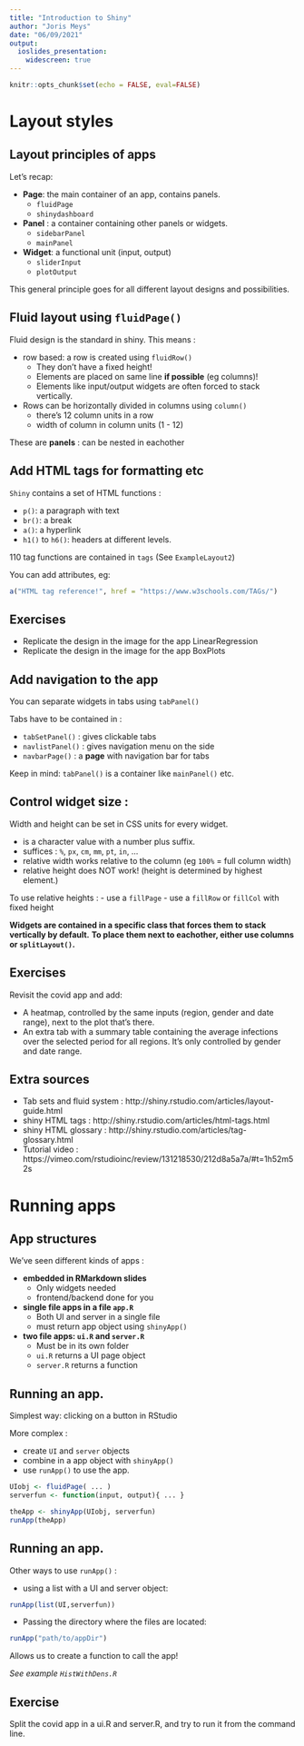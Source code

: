 ```yaml
---
title: "Introduction to Shiny"
author: "Joris Meys"
date: "06/09/2021"
output: 
  ioslides_presentation:
    widescreen: true
---
```


```r
knitr::opts_chunk$set(echo = FALSE, eval=FALSE)
```

# Layout styles

## Layout principles of apps

Let's recap:

 - **Page**: the main container of an app, contains panels.
     * `fluidPage`
     * `shinydashboard`
 - **Panel** : a container containing other panels or widgets.
     * `sidebarPanel`
     * `mainPanel`
 - **Widget**: a functional unit (input, output)
     * `sliderInput`
     * `plotOutput`

This general principle goes for all different layout designs and possibilities.

## Fluid layout using `fluidPage()`

Fluid design is the standard in shiny. This means :

 - row based: a row is created using `fluidRow()`
     * They don't have a fixed height!
     * Elements are placed on same line **if possible** (eg columns)!
     * Elements like input/output widgets are often forced to stack vertically.
 - Rows can be horizontally divided in columns using `column()`
     * there's 12 column units in a row
     * width of column in column units (1 - 12)

These are **panels** : can be nested in eachother

## Add HTML tags for formatting etc

`Shiny` contains a set of HTML functions :

 - `p()`: a paragraph with text
 - `br()`: a break
 - `a()`: a hyperlink
 - `h1()` to `h6()`: headers at different levels.
 
110 tag functions are contained in `tags` (See `ExampleLayout2`)
 
You can add attributes, eg:

```r
a("HTML tag reference!", href = "https://www.w3schools.com/TAGs/")
```

## Exercises

 - Replicate the design in the image for the app LinearRegression
 - Replicate the design in the image for the app BoxPlots
 

## Add navigation to the app

You can separate widgets in tabs using `tabPanel()`

Tabs have to be contained in :

 - `tabSetPanel()` : gives clickable tabs
 - `navlistPanel()` : gives navigation menu on the side
 - `navbarPage()` : a **page** with navigation bar for tabs
 
Keep in mind: `tabPanel()` is a container like `mainPanel()` etc.

## Control widget size :

Width and height can be set in CSS units for every widget.

 - is a character value with a number plus suffix.
 - suffices : `%`, `px`, `cm`, `mm`, `pt`, `in`, ...
 - relative width works relative to the column (eg `100%` = full column width)
 - relative height does NOT work! (height is determined by highest element.)
 
To use relative heights : 
 - use a `fillPage`
 - use a `fillRow` or `fillCol` with fixed height
 
**Widgets are contained in a specific class that forces them to stack vertically by default.**
**To place them next to eachother, either use columns or `splitLayout()`.**

## Exercises

Revisit the covid app and add:

 - A heatmap, controlled by the same inputs (region, gender and date range), next to the plot that's there. 
 - An extra tab with a summary table containing the average infections over the selected period for all regions. It's only controlled by gender and date range.
 
## Extra sources

 - Tab sets and fluid system : http://shiny.rstudio.com/articles/layout-guide.html
 - shiny HTML tags : http://shiny.rstudio.com/articles/html-tags.html
 - shiny HTML glossary : http://shiny.rstudio.com/articles/tag-glossary.html
 - Tutorial video : https://vimeo.com/rstudioinc/review/131218530/212d8a5a7a/#t=1h52m52s
 

# Running apps

## App structures

We've seen different kinds of apps :

 - **embedded in RMarkdown slides**
    * Only widgets needed
    * frontend/backend done for you
 - **single file apps in a file `app.R`**
    * Both UI and server in a single file
    * must return app object using `shinyApp()`
 - **two file apps: `ui.R` and `server.R`**
    * Must be in its own folder
    * `ui.R` returns a UI page object
    * `server.R` returns a function 

## Running an app.

Simplest way: clicking on a button in RStudio

More complex :

 - create `UI` and `server` objects
 - combine in a app object with `shinyApp()`
 - use `runApp()` to use the app.
 
```r
UIobj <- fluidPage( ... )
serverfun <- function(input, output){ ... }

theApp <- shinyApp(UIobj, serverfun)
runApp(theApp)
```

## Running an app.

Other ways to use `runApp()` :

 - using a list with a UI and server object:
```r
runApp(list(UI,serverfun))
```
 - Passing the directory where the files are located:
```r
runApp("path/to/appDir")
```

Allows us to create a function to call the app!

*See example `HistWithDens.R`*

## Exercise

Split the covid app in a ui.R and server.R, and try to run it from the command line.